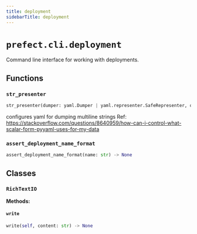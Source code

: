 ```yaml
---
title: deployment
sidebarTitle: deployment
---
```


# `prefect.cli.deployment`



Command line interface for working with deployments.


## Functions

### `str_presenter`

```python
str_presenter(dumper: yaml.Dumper | yaml.representer.SafeRepresenter, data: str) -> yaml.ScalarNode
```


configures yaml for dumping multiline strings
Ref: https://stackoverflow.com/questions/8640959/how-can-i-control-what-scalar-form-pyyaml-uses-for-my-data


### `assert_deployment_name_format`

```python
assert_deployment_name_format(name: str) -> None
```

## Classes

### `RichTextIO`

**Methods:**

#### `write`

```python
write(self, content: str) -> None
```
